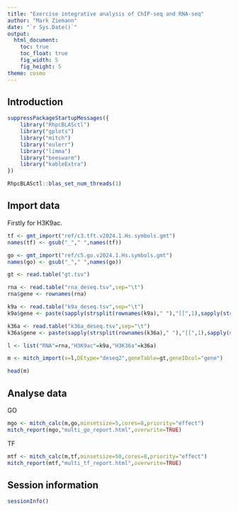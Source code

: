 ```yaml
---
title: "Exercise integrative analysis of ChIP-seq and RNA-seq"
author: "Mark Ziemann"
date: "`r Sys.Date()`"
output:
  html_document:
    toc: true
    toc_float: true
    fig_width: 5
    fig_height: 5
theme: cosmo
---
```


## Introduction

```r

suppressPackageStartupMessages({
    library("RhpcBLASctl")
    library("gplots")
    library("mitch")
    library("eulerr")
    library("limma")
    library("beeswarm")
    library("kableExtra")
})

RhpcBLASctl::blas_set_num_threads(1)

```

## Import data

Firstly for H3K9ac.

```r

tf <- gmt_import("ref/c3.tft.v2024.1.Hs.symbols.gmt")
names(tf) <- gsub("_"," ",names(tf))

go <- gmt_import("ref/c5.go.v2024.1.Hs.symbols.gmt")
names(go) <- gsub("_"," ",names(go))

gt <- read.table("gt.tsv")

rna <- read.table("rna_deseq.tsv",sep="\t")
rna$gene <- rownames(rna)

k9a <- read.table("k9a_deseq.tsv",sep="\t")
k9a$gene <- paste(sapply(strsplit(rownames(k9a)," "),"[[",1),sapply(strsplit(rownames(k9a)," "),"[[",2))

k36a <- read.table("k36a_deseq.tsv",sep="\t")
k36a$gene <- paste(sapply(strsplit(rownames(k36a)," "),"[[",1),sapply(strsplit(rownames(k36a)," "),"[[",2))

l <- list("RNA"=rna,"H3K9ac"=k9a,"H3K36a"=k36a)

m <- mitch_import(x=l,DEtype="deseq2",geneTable=gt,geneIDcol="gene")

head(m)

```

## Analyse data

GO

```r

mgo <- mitch_calc(m,go,minsetsize=5,cores=8,priority="effect")
mitch_report(mgo,"multi_go_report.html",overwrite=TRUE)

```

TF

```r

mtf <- mitch_calc(m,tf,minsetsize=50,cores=8,priority="effect")
mitch_report(mtf,"multi_tf_report.html",overwrite=TRUE)

```

## Session information

```r

sessionInfo()

```
